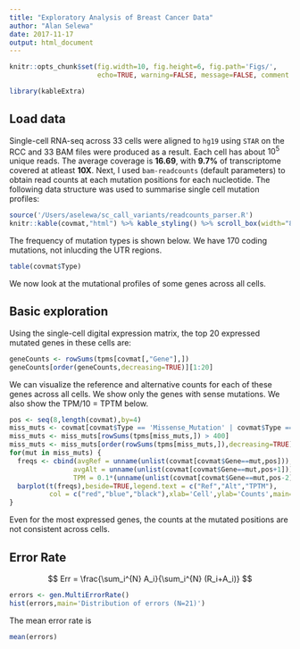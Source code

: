 ```yaml
---
title: "Exploratory Analysis of Breast Cancer Data"
author: "Alan Selewa"
date: 2017-11-17
output: html_document
---
```


```r
knitr::opts_chunk$set(fig.width=10, fig.height=6, fig.path='Figs/',
                      echo=TRUE, warning=FALSE, message=FALSE, comment = NA)
```

```r
library(kableExtra)
```

## Load data

Single-cell RNA-seq across 33 cells were aligned to ``hg19`` using ``STAR`` on the RCC and 33 BAM files were produced as a result. Each cell has about $10^5$ unique reads. The average coverage is **16.69**, with **9.7%** of transcriptome covered at atleast **10X**. Next, I used ``bam-readcounts`` (default parameters) to obtain read counts at each mutation positions for each nucleotide. The following data structure was used to summarise single cell mutation profiles:

```r
source('/Users/aselewa/sc_call_variants/readcounts_parser.R')
knitr::kable(covmat,"html") %>% kable_styling() %>% scroll_box(width="805px",height='400px')
```

The frequency of mutation types is shown below. We have 170 coding mutations, not inlucding the UTR regions.

```r
table(covmat$Type)
```


We now look at the mutational profiles of some genes across all cells.

## Basic exploration

Using the single-cell digital expression matrix, the top 20 expressed mutated genes in these cells are:

```r
geneCounts <- rowSums(tpms[covmat[,"Gene"],])
geneCounts[order(geneCounts,decreasing=TRUE)][1:20]
```

We can visualize the reference and alternative counts for each of these genes across all cells. We show only the genes with sense mutations. We also show the TPM/10 = TPTM below.

```r
pos <- seq(8,length(covmat),by=4)
miss_muts <- covmat[covmat$Type == 'Missense_Mutation' | covmat$Type == 'Nonsense_Mutation',"Gene"]
miss_muts <- miss_muts[rowSums(tpms[miss_muts,]) > 400]
miss_muts <- miss_muts[order(rowSums(tpms[miss_muts,]),decreasing=TRUE)]
for(mut in miss_muts) {
  freqs <- cbind(avgRef = unname(unlist(covmat[covmat$Gene==mut,pos])), 
                avgAlt = unname(unlist(covmat[covmat$Gene==mut,pos+1])),
                TPM = 0.1*(unname(unlist(covmat[covmat$Gene==mut,pos-2]))))
  barplot(t(freqs),beside=TRUE,legend.text = c("Ref","Alt","TPTM"),
          col = c("red","blue","black"),xlab='Cell',ylab='Counts',main=mut)
}
```


Even for the most expressed genes, the counts at the mutated positions are not consistent across cells. 

## Error Rate

$$ Err = \frac{\sum_i^{N} A_i}{\sum_i^{N} (R_i+A_i)} $$

```r
errors <- gen.MultiErrorRate()
hist(errors,main='Distribution of errors (N=21)')
```

The mean error rate is
```r
mean(errors)
```
